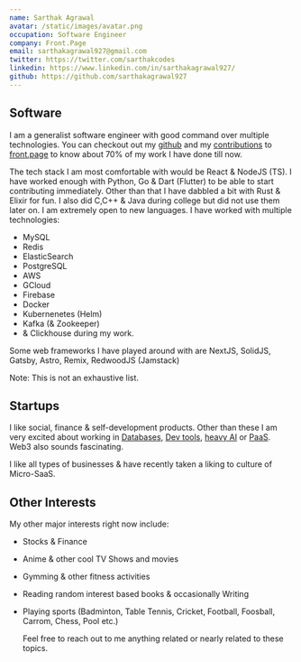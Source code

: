 ```yaml
---
name: Sarthak Agrawal
avatar: /static/images/avatar.png
occupation: Software Engineer
company: Front.Page
email: sarthakagrawal927@gmail.com
twitter: https://twitter.com/sarthakcodes
linkedin: https://www.linkedin.com/in/sarthakagrawal927/
github: https://github.com/sarthakagrawal927
---
```


## Software
I am a generalist software engineer with good command over multiple technologies. You can checkout out my [github](https://github.com/sarthakagrawal927) and my [contributions](https://tungsten-cesium-c0c.notion.site/My-Contributions-2bb219ac00714c429a1775e1b46048ad) to [front.page](https://front.page) to know about 70% of my work I have done till now.

The tech stack I am most comfortable with would be React & NodeJS (TS). I have worked enough with Python, Go & Dart (Flutter) to be able to start contributing immediately. Other than that I have dabbled a bit with Rust & Elixir for fun. I also did C,C++ & Java during college but did not use them later on. I am extremely open to new languages. I have worked with multiple technologies:

- MySQL
- Redis
- ElasticSearch
- PostgreSQL
- AWS
- GCloud
- Firebase
- Docker
- Kubernenetes (Helm)
- Kafka (& Zookeeper)
- & Clickhouse during my work.

Some web frameworks I have played around with are NextJS, SolidJS, Gatsby, Astro, Remix, RedwoodJS (Jamstack)

Note: This is not an exhaustive list.

## Startups
I like social, finance & self-development products. Other than these I am very excited about working in [Databases](https://github.com/stars/sarthakagrawal927/lists/databases-more), [Dev tools](https://github.com/stars/sarthakagrawal927/lists/tools), [heavy AI](https://github.com/stars/sarthakagrawal927/lists/ai) or [PaaS](https://github.com/stars/sarthakagrawal927/lists/infra). Web3 also sounds fascinating.

I like all types of businesses & have recently taken a liking to culture of Micro-SaaS.

## Other Interests
My other major interests right now include:
- Stocks & Finance
- Anime & other cool TV Shows and movies
- Gymming & other fitness activities
- Reading random interest based books & occasionally Writing
- Playing sports (Badminton, Table Tennis, Cricket, Football, Foosball, Carrom, Chess, Pool etc.)


    Feel free to reach out to me anything related or nearly related to these topics.
